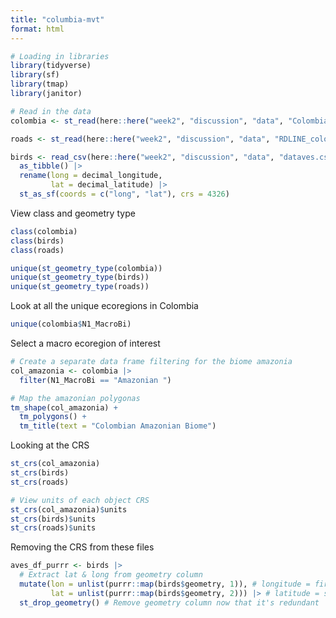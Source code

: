 ```yaml
---
title: "columbia-mvt"
format: html
---
```


```r
# Loading in libraries
library(tidyverse)
library(sf)
library(tmap)
library(janitor)
```

```r
# Read in the data 
colombia <- st_read(here::here("week2", "discussion", "data", "Colombia", "Colombia.shp"))

roads <- st_read(here::here("week2", "discussion", "data", "RDLINE_colombia", "RDLINE_colombia.shp"))

birds <- read_csv(here::here("week2", "discussion", "data", "dataves.csv")) |> 
  as_tibble() |> 
  rename(long = decimal_longitude,
         lat = decimal_latitude) |> 
  st_as_sf(coords = c("long", "lat"), crs = 4326)
```
View class and geometry type
```r
class(colombia)
class(birds)
class(roads)

unique(st_geometry_type(colombia))
unique(st_geometry_type(birds))
unique(st_geometry_type(roads))
```
Look at all the unique ecoregions in Colombia
```r
unique(colombia$N1_MacroBi)
```

Select a macro ecoregion of interest
```r
# Create a separate data frame filtering for the biome amazonia 
col_amazonia <- colombia |> 
  filter(N1_MacroBi == "Amazonian ") 

```

```r
# Map the amazonian polygonas
tm_shape(col_amazonia) +
  tm_polygons() +
  tm_title(text = "Colombian Amazonian Biome")
```

Looking at the CRS
```r
st_crs(col_amazonia)
st_crs(birds)
st_crs(roads)

# View units of each object CRS
st_crs(col_amazonia)$units
st_crs(birds)$units
st_crs(roads)$units
```

Removing the CRS from these files
```r
aves_df_purrr <- birds |>
  # Extract lat & long from geometry column
  mutate(lon = unlist(purrr::map(birds$geometry, 1)), # longitude = first component (x)
         lat = unlist(purrr::map(birds$geometry, 2))) |> # latitude = second component (y)
  st_drop_geometry() # Remove geometry column now that it's redundant
```


